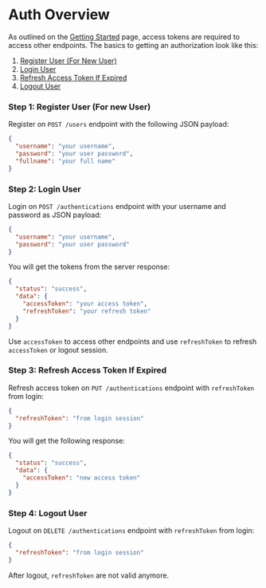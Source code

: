# Auth Overview

As outlined on the [Getting Started](/) page, access tokens are required to
access other endpoints. The basics to getting an authorization look like this:

1. [Register User (For New User)](/api/auth/register-user)
2. [Login User](/api/auth/login-user)
3. [Refresh Access Token If Expired](/api/auth/refresh-token)
4. [Logout User](/api/auth/logout-user)

### Step 1: Register User (For new User)

Register on `POST /users` endpoint with the following JSON payload:

```json
{
  "username": "your username",
  "password": "your user password",
  "fullname": "your full name"
}
```

### Step 2: Login User

Login on `POST /authentications` endpoint with your username and password as
JSON payload:

```json
{
  "username": "your username",
  "password": "your user password"
}
```

You will get the tokens from the server response:

```json
{
  "status": "success",
  "data": {
    "accessToken": "your access token",
    "refreshToken": "your refresh token"
  }
}
```

Use `accessToken` to access other endpoints and use `refreshToken` to refresh
`accessToken` or logout session.

### Step 3: Refresh Access Token If Expired

Refresh access token on `PUT /authentications` endpoint with `refreshToken` from
login:

```json
{
  "refreshToken": "from login session"
}
```

You will get the following response:

```json
{
  "status": "success",
  "data": {
    "accessToken": "new access token"
  }
}
```

### Step 4: Logout User

Logout on `DELETE /authentications` endpoint with `refreshToken` from login:

```json
{
  "refreshToken": "from login session"
}
```

After logout, `refreshToken` are not valid anymore.
